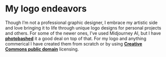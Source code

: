 # My logo endeavors

Though I’m not a professional graphic designer, I embrace my artistic side and love bringing it to life through unique logo designs for personal projects and others. For some of the newer ones, I’ve used Midjourney AI, but I have **[photobashed](https://www.artlex.com/blog/what-is-photobashing/#:~:text=Photobashing%20is%20a%20technique%20that,to%20create%20realistic%2Dlooking%20artwork)** it a good deal on top of that. For my logo and anything commerical I have created them from scratch or by using <NoBreak><Icon name="creative-commons" />  **[Creative Commons public domain](https://creativecommons.org/share-your-work/public-domain/cc0/)**</NoBreak> licensing.
